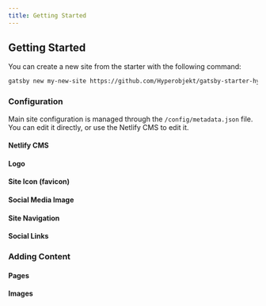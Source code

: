 ```yaml
---
title: Getting Started
---
```


## Getting Started

You can create a new site from the starter with the following command:

```sh
gatsby new my-new-site https://github.com/Hyperobjekt/gatsby-starter-hyperobjekt
```

### Configuration

Main site configuration is managed through the `/config/metadata.json` file. You can edit it directly, or use the Netlify CMS to edit it.

#### Netlify CMS

#### Logo

#### Site Icon (favicon)

#### Social Media Image

#### Site Navigation

#### Social Links

### Adding Content

#### Pages

#### Images
